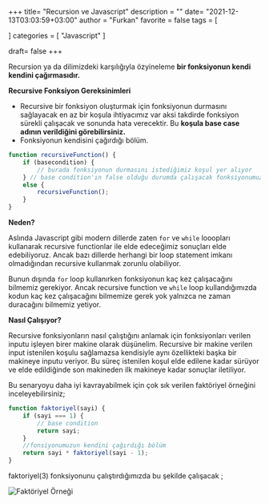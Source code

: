 +++
title= "Recursion ve Javascript"
description = ""
date= "2021-12-13T03:03:59+03:00"
author = "Furkan"
favorite = false
tags = [

]
categories = [
"Javascript"
]

draft= false
+++

Recursion ya da dilimizdeki karşılığıyla özyineleme **bir fonksiyonun kendi kendini çağırmasıdır.**

**Recursive Fonksiyon Gereksinimleri**

-   Recursive bir fonksiyon oluşturmak için fonksiyonun durmasını sağlayacak en az bir koşula ihtiyacımız var aksi takdirde fonksiyon sürekli çalışacak ve sonunda hata verecektir. Bu **koşula base case adının verildiğini görebilirsiniz.**
-   Fonksiyonun kendisini çağırdığı bölüm.

```javascript
function recursiveFunction() {
	if (basecondition) {
		// burada fonksiyonun durmasını istediğimiz koşul yer alıyor
	} // base condition'ın false olduğu durumda çalışacak fonksiyonumuz burada yer alıyor
	else {
		recursiveFunction();
	}
}
```

**Neden?**

Aslında Javascript gibi modern dillerde zaten `for` ve `while` looopları kullanarak recursive functionlar ile elde edeceğimiz sonuçları elde edebiliyoruz. Ancak bazı dillerde herhangi bir loop statement imkanı olmadığından recursive kullanmak zorunlu olabiliyor.

Bunun dışında `for` loop kullanırken fonksiyonun kaç kez çalışacağını bilmemiz gerekiyor. Ancak recursive function ve `while` loop kullandığımızda kodun kaç kez çalışacağını bilmemize gerek yok yalnızca ne zaman duracağını bilmemiz yetiyor.

**Nasıl Çalışıyor?**

Recursive fonksiyonların nasıl çalıştığını anlamak için fonksiyonları verilen inputu işleyen birer makine olarak düşünelim. Recursive bir makine verilen input istenilen koşulu sağlamazsa kendisiyle aynı özellikteki başka bir makineye inputu veriyor. Bu süreç istenilen koşul elde edilene kadar sürüyor ve elde edildiğinde son makineden ilk makineye kadar sonuçlar iletiliyor.

Bu senaryoyu daha iyi kavrayabilmek için çok sık verilen faktöriyel örneğini inceleyebilirsiniz;

```javascript
function faktoriyel(sayi) {
	if (sayi === 1) {
		// base condition
		return sayi;
	}
	//fonsiyonumuzun kendini çağırdığı bölüm
	return sayi * faktoriyel(sayi - 1);
}
```

faktoriyel(3) fonksiyonunu çalıştırdığımızda bu şekilde çalışacak ;

![Faktöriyel Örneği](/post/recursion-ve-javascript/recursive-function.webp)
